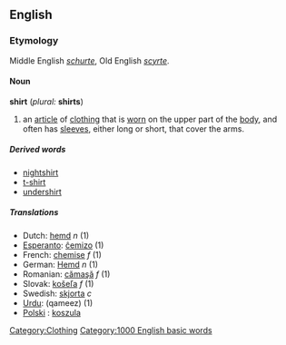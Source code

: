 {{wikipedia}}
==English==
===Etymology===
Middle English ''[[schurte]]'', Old English ''[[scyrte]]''.

====Noun====
'''shirt''' (''plural:'' '''shirts''')

#an [[article]] of [[clothing]] that is [[wear|worn]] on the upper part of the [[body]], and often has [[sleeve]]s, either long or short, that cover the arms.

=====Derived words=====
*[[nightshirt]]
*[[t-shirt]]
*[[undershirt]]

=====Translations=====
*Dutch: [[hemd]] ''n'' (1)
*[[Esperanto]]: [[ĉemizo]] (1)
*French: [[chemise]] ''f'' (1)
*German: [[Hemd]] ''n'' (1)
*Romanian: [[cămaşă]] ''f'' (1)
*Slovak: [[košeľa]] ''f'' (1)
*Swedish: [[skjorta]] ''c''
*[[Urdu]]: (qameez) (1)
*[[Polski]] : [[koszula]]

[[Category:Clothing]]
[[Category:1000 English basic words]]